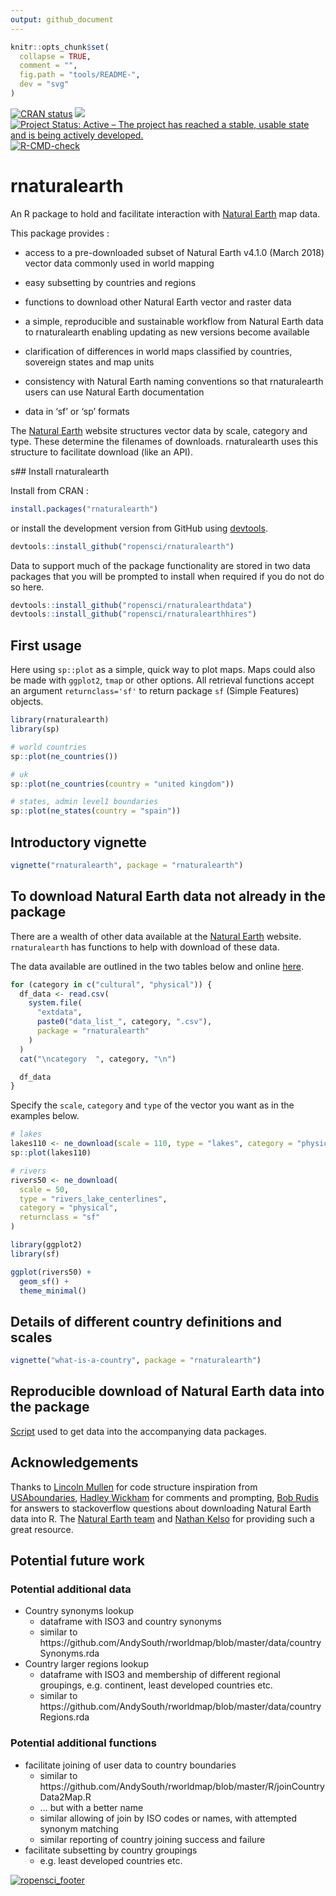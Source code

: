 ```yaml
---
output: github_document
---
```


<!-- README.md is generated from README.Rmd. Please edit that file -->
<!-- used devtools::build_readme() to update the md -->

```r
knitr::opts_chunk$set(
  collapse = TRUE,
  comment = "",
  fig.path = "tools/README-",
  dev = "svg"
)
```

<!-- badges: start -->
[![CRAN status](https://www.r-pkg.org/badges/version/rnaturalearth)](https://CRAN.R-project.org/package=rnaturalearth)
[![](https://badges.ropensci.org/22_status.svg)](https://github.com/ropensci/software-review/issues/22)
[![Project Status: Active – The project has reached a stable, usable state and is being actively developed.](https://www.repostatus.org/badges/latest/active.svg)](https://www.repostatus.org/#active)
[![R-CMD-check](https://github.com/ropensci/rnaturalearth/actions/workflows/R-CMD-check.yaml/badge.svg)](https://github.com/ropensci/rnaturalearth/actions/workflows/R-CMD-check.yaml)
<!-- badges: end -->

# rnaturalearth

An R package to hold and facilitate interaction with [Natural Earth](https://www.naturalearthdata.com/) map data.

This package provides :

- access to a pre-downloaded subset of Natural Earth v4.1.0 (March 2018) vector data commonly used in world mapping

- easy subsetting by countries and regions

- functions to download other Natural Earth vector and raster data

- a simple, reproducible and sustainable workflow from Natural Earth data to rnaturalearth enabling updating as new versions become available

- clarification of differences in world maps classified by countries, sovereign states and map units

- consistency with Natural Earth naming conventions so that rnaturalearth users can use Natural Earth documentation

- data in 'sf' or 'sp' formats

The [Natural Earth](https://www.naturalearthdata.com/) website structures vector data by scale, category and type. These determine the filenames of downloads. rnaturalearth uses this structure to facilitate download (like an API). 

s## Install rnaturalearth

Install from CRAN :

```r
install.packages("rnaturalearth")
```

or install the development version from GitHub using [devtools](https://github.com/r-lib/devtools). 

```r
devtools::install_github("ropensci/rnaturalearth")

```

Data to support much of the package functionality are stored in two data packages that you will be prompted to install when required if you do not do so here.

```r
devtools::install_github("ropensci/rnaturalearthdata")
devtools::install_github("ropensci/rnaturalearthhires")
```

## First usage

Here using `sp::plot` as a simple, quick way to plot maps. Maps could also be made with `ggplot2`, `tmap` or other options. All retrieval functions accept an argument `returnclass='sf'` to return package `sf` (Simple Features) objects. 

```r
library(rnaturalearth)
library(sp)

# world countries
sp::plot(ne_countries())

# uk
sp::plot(ne_countries(country = "united kingdom"))

# states, admin level1 boundaries
sp::plot(ne_states(country = "spain"))
```

## Introductory vignette

```r
vignette("rnaturalearth", package = "rnaturalearth")
```

## To download Natural Earth data not already in the package

There are a wealth of other data available at the [Natural Earth](https://www.naturalearthdata.com/) website. `rnaturalearth` has functions to help with download of these data.

The data available are outlined in the two tables below and online [here](https://www.naturalearthdata.com/downloads/50m-physical-vectors/).

```r

for (category in c("cultural", "physical")) {
  df_data <- read.csv(
    system.file(
      "extdata",
      paste0("data_list_", category, ".csv"),
      package = "rnaturalearth"
    )
  )
  cat("\ncategory  ", category, "\n")

  df_data
}
```

Specify the `scale`, `category` and `type` of the vector you want as in the examples below.

```r
# lakes
lakes110 <- ne_download(scale = 110, type = "lakes", category = "physical")
sp::plot(lakes110)

# rivers
rivers50 <- ne_download(
  scale = 50,
  type = "rivers_lake_centerlines",
  category = "physical",
  returnclass = "sf"
)

library(ggplot2)
library(sf)

ggplot(rivers50) +
  geom_sf() +
  theme_minimal()
```

## Details of different country definitions and scales

```r
vignette("what-is-a-country", package = "rnaturalearth")
```

## Reproducible download of Natural Earth data into the package

[Script](https://github.com/ropensci/rnaturalearthdata/blob/master/data-raw/data_download_script.r) used to get data into the accompanying data packages.

## Acknowledgements

Thanks to [Lincoln Mullen](https://github.com/lmullen) for code structure inspiration from [USAboundaries](https://github.com/ropensci/USAboundaries), [Hadley Wickham](https://github.com/hadley) for comments and prompting, [Bob Rudis](https://github.com/hrbrmstr) for answers to stackoverflow questions about downloading Natural Earth data into R. The [Natural Earth team](https://www.naturalearthdata.com/about/contributors/) and [Nathan Kelso](https://github.com/nvkelso) for providing such a great resource.

## Potential future work

### Potential additional data

- Country synonyms lookup
  - dataframe with ISO3 and country synonyms
  - similar to https://github.com/AndySouth/rworldmap/blob/master/data/countrySynonyms.rda
    
- Country larger regions lookup
  - dataframe with ISO3 and membership of different regional groupings, e.g. continent, least developed countries etc.
  - similar to https://github.com/AndySouth/rworldmap/blob/master/data/countryRegions.rda


### Potential additional functions

- facilitate joining of user data to country boundaries
  - similar to https://github.com/AndySouth/rworldmap/blob/master/R/joinCountryData2Map.R
  - ... but with a better name
  - similar allowing of join by ISO codes or names, with attempted synonym matching
  - similar reporting of country joining success and failure

- facilitate subsetting by country groupings
  - e.g. least developed countries etc.
    
[![ropensci\_footer](https://ropensci.org/public_images/github_footer.png)](https://ropensci.org)    
